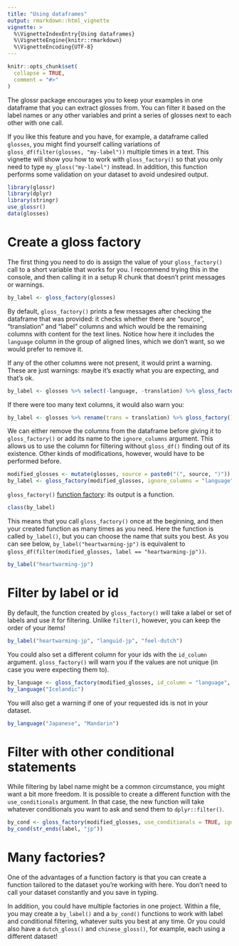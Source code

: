 ```yaml
---
title: "Using dataframes"
output: rmarkdown::html_vignette
vignette: >
  %\VignetteIndexEntry{Using dataframes}
  %\VignetteEngine{knitr::rmarkdown}
  %\VignetteEncoding{UTF-8}
---
```


```r
knitr::opts_chunk$set(
  collapse = TRUE,
  comment = "#>"
)
```

The glossr package encourages you to keep your examples in one dataframe that you can extract glosses from. You can filter it based on the label names or any other variables and print a series of glosses next to each other with one call.

If you like this feature and you have, for example, a dataframe called `glosses`, you might find yourself calling variations of `gloss_df(filter(glosses, "my-label"))` multiple times in a text. This vignette will show you how to work with `gloss_factory()` so that you only need to type `my_gloss("my-label")` instead. In addition, this function performs some validation on your dataset to avoid undesired output.

```r
library(glossr)
library(dplyr)
library(stringr)
use_glossr()
data(glosses)
```

# Create a gloss factory

The first thing you need to do is assign the value of your `gloss_factory()` call to a short variable that works for you. I recommend trying this in the console, and then calling it in a setup R chunk that doesn't print messages or warnings.

```r
by_label <- gloss_factory(glosses)
```

By default, `gloss_factory()` prints a few messages after checking the dataframe that was provided: it checks whether there are "source", "translation" and "label" columns and which would be the remaining columns with content for the text lines. Notice how here it includes the `language` column in the group of aligned lines, which we don't want, so we would prefer to remove it.

If any of the other columns were not present, it would print a warning. These are just warnings: maybe it's exactly what you are expecting, and that's ok.

```r
by_label <- glosses %>% select(-language, -translation) %>% gloss_factory()
```

If there were too many text columns, it would also warn you:

```r
by_label <- glosses %>% rename(trans = translation) %>% gloss_factory()
```

We can either remove the columns from the dataframe before giving it to `gloss_factory()` or add its name to the `ignore_columns` argument. This allows us to use the column for filtering without `gloss_df()` finding out of its existence. Other kinds of modifications, however, would have to be performed before.

```r
modified_glosses <- mutate(glosses, source = paste0("(", source, ")"))
by_label <- gloss_factory(modified_glosses, ignore_columns = "language")
```

`gloss_factory()` [function factory](https://adv-r.hadley.nz/function-factories.html): its output is a function.

```r
class(by_label)
```

This means that you call `gloss_factory()` once at the beginning, and then your created function as many times as you need. Here the function is called `by_label()`, but you can choose the name that suits you best. As you can see below, `by_label("heartwarming-jp")` is equivalent to `gloss_df(filter(modified_glosses, label == "heartwarming-jp"))`.

```r
by_label("heartwarming-jp")
```

# Filter by label or id

By default, the function created by `gloss_factory()` will take a label or set of labels and use it for filtering. Unlike `filter()`, however, you can keep the order of your items!

```r
by_label("heartwarming-jp", "languid-jp", "feel-dutch")
```

You could also set a different column for your ids with the `id_column` argument. `gloss_factory()` will warn you if the values are not unique (in case you were expecting them to).

```r
by_language <- gloss_factory(modified_glosses, id_column = "language", ignore_columns = "language")
by_language("Icelandic")
```

You will also get a warning if one of your requested ids is not in your dataset.

```r
by_language("Japanese", "Mandarin")
```

# Filter with other conditional statements

While filtering by label name might be a common circumstance, you might want a bit more freedom. It is possible to create a different function with the `use_conditionals` argument. In that case, the new function will take whatever conditionals you want to ask and send them to `dplyr::filter()`.

```r
by_cond <- gloss_factory(modified_glosses, use_conditionals = TRUE, ignore_columns = "language")
by_cond(str_ends(label, "jp"))
```

# Many factories?

One of the advantages of a function factory is that you can create a function tailored to the dataset you're working with here. You don't need to call your dataset constantly and you save in typing.

In addition, you could have multiple factories in one project. Within a file, you may create a `by_label()` and a `by_cond()` functions to work with label and conditional filtering, whatever suits you best at any time. Or you could also have a `dutch_gloss()` and `chinese_gloss()`, for example, each using a different dataset!
